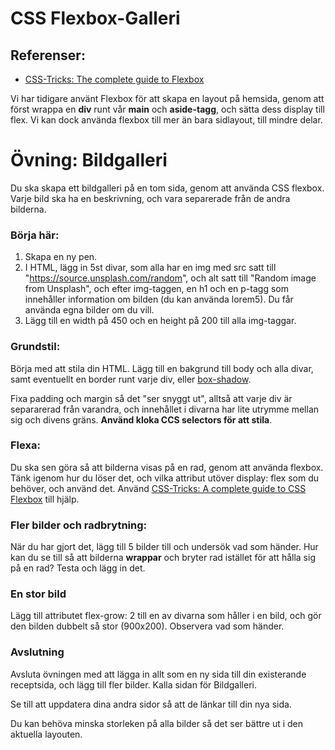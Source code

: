 # CSS Flexbox-Galleri

## Referenser:

- [CSS-Tricks: The complete guide to Flexbox](https://css-tricks.com/snippets/css/a-guide-to-flexbox/)

Vi har tidigare använt Flexbox för att skapa en layout på hemsida, genom att först wrappa en **div** runt vår **main** och **aside-tagg**, och sätta dess display till flex. Vi kan dock använda flexbox till mer än bara sidlayout, till mindre delar.

# Övning: Bildgalleri

Du ska skapa ett bildgalleri på en tom sida, genom att använda CSS flexbox. Varje bild ska ha en beskrivning, och vara separerade från de andra bilderna.

### Börja här:

1. Skapa en ny pen.
2. I HTML, lägg in 5st divar, som alla har en img med src satt till "https://source.unsplash.com/random", och alt satt till "Random image from Unsplash", och efter img-taggen, en h1 och en p-tagg som innehåller information om bilden (du kan använda lorem5). Du får använda egna bilder om du vill.
3. Lägg till en width på 450 och en height på 200 till alla img-taggar.

### Grundstil:

Börja med att stila din HTML. Lägg till en bakgrund till body och alla divar, samt eventuellt en border runt varje div, eller [box-shadow](https://developer.mozilla.org/en-US/docs/Web/CSS/box-shadow).

Fixa padding och margin så det "ser snyggt ut", alltså att varje div är separarerad från varandra, och innehållet i divarna har lite utrymme mellan sig och divens gräns. **Använd kloka CCS selectors för att stila**.

### Flexa:

Du ska sen göra så att bilderna visas på en rad, genom att använda flexbox. Tänk igenom hur du löser det, och vilka attribut utöver display: flex som du behöver, och använd det. Använd [CSS-Tricks: A complete guide to CSS Flexbox](https://css-tricks.com/snippets/css/a-guide-to-flexbox/) till hjälp.

<h3 style="page-break-before: always;">Fler bilder och radbrytning:</h3>

När du har gjort det, lägg till 5 bilder till och undersök vad som händer. Hur kan du se till så att bilderna **wrappar** och bryter rad istället för att hålla sig på en rad? Testa och lägg in det.

### En stor bild

Lägg till attributet flex-grow: 2 till en av divarna som håller i en bild, och gör den bilden dubbelt så stor (900x200). Observera vad som händer.

### Avslutning

Avsluta övningen med att lägga in allt som en ny sida till din existerande receptsida, och lägg till fler bilder. Kalla sidan för Bildgalleri.

Se till att uppdatera dina andra sidor så att de länkar till din nya sida.

Du kan behöva minska storleken på alla bilder så det ser bättre ut i den aktuella layouten.
